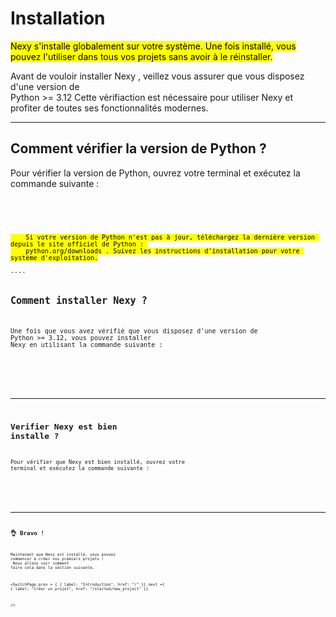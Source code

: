 # Installation

<Mark>
   <Badge>Nexy</Badge> s'installe globalement sur votre système. Une fois installé, vous pouvez l'utiliser dans tous vos projets sans avoir à le réinstaller.
</Mark>

Avant de vouloir installer <Badge>Nexy</Badge> , veillez vous assurer que vous disposez d'une version de <br/><Badge>Python >= 3.12</Badge>
Cette vérifiaction est nécessaire pour utiliser <Badge>Nexy</Badge> et profiter de toutes ses fonctionnalités modernes.

---


## Comment vérifier la version de Python ?
Pour vérifier la version de Python, ouvrez votre terminal et exécutez la commande suivante :

<CodeCard fileName="Terminal">
<Code language="shell"
 theme="catppuccin-mocha"
code = {
`Python --version`
}
/>
<Code 
language="txt"
theme="catppuccin-mocha"
canCopy={false}
code = {
`Python 3.12.0`
}
/>
</CodeCard>

<Mark>
    Si votre version de Python n'est pas à jour, téléchargez la dernière version depuis le site officiel de Python : 
    <MDXLink href="https://www.python.org/downloads/" >python.org/downloads </MDXLink>. Suivez les instructions d'installation pour votre système d'exploitation.
</Mark>
---- 

## Comment installer Nexy ?
Une fois que vous avez vérifié que vous disposez d'une version de <Badge>Python >= 3.12</Badge>, vous pouvez installer <Badge>Nexy</Badge> en utilisant la commande suivante :

<CodeCard fileName="Terminal">
<Code language="shell"
 theme="catppuccin-mocha"
code = {
`pip install nexy`
}/>

</CodeCard>

----

## Verifier Nexy est bien installe ?

Pour vérifier que <Badge>Nexy</Badge> est bien installé, ouvrez votre terminal et exécutez la commande suivante :

<CodeCard fileName="Terminal">
<Code language="shell"
 theme="catppuccin-mocha"
code = {
`nexy --version`
}/>
<Code
language="txt"
theme="catppuccin-mocha"
canCopy={false}
code = {
`Nexy 0.1.8`
}/>
</CodeCard>

----
## 👌 Bravo !
Maintenant que <Badge>Nexy</Badge> est installé, vous pouvez commencer à créer vos premiers projets !<br/> Nous allons voir comment faire cela dans la section suivante.



<SwitchPage
    prev = { {
        label: "Introduction",
        href: "/"
    }}
    next ={ {
        label: "Créer un projet",
        href: "/started/new_project"
    }}

/>
